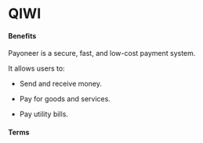 # QIWI

#### Benefits

Payoneer is a secure, fast, and low-cost payment system.

It allows users to:

- Send and receive money.

- Pay for goods and services.

- Pay utility bills.

#### Terms
